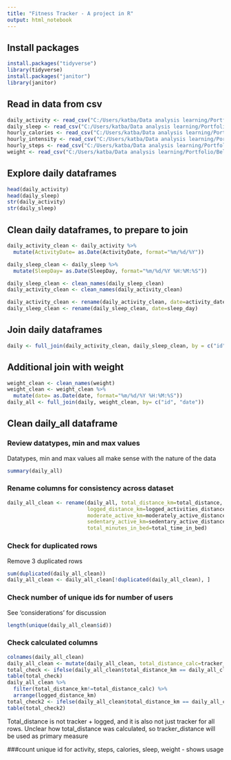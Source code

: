 ```yaml
---
title: "Fitness Tracker - A project in R"
output: html_notebook
---
```


## Install packages
```r
install.packages("tidyverse")
library(tidyverse)
install.packages("janitor")
library(janitor)
```

## Read in data from csv
```r
daily_activity <- read_csv("C:/Users/katba/Data analysis learning/Portfolio/BellabeatCaseStudy/Fitabase Data 4.12.16-5.12.16/dailyActivity_merged.csv")
daily_sleep <- read_csv("C:/Users/katba/Data analysis learning/Portfolio/BellabeatCaseStudy/Fitabase Data 4.12.16-5.12.16/sleepDay_merged.csv")
hourly_calories <- read_csv("C:/Users/katba/Data analysis learning/Portfolio/BellabeatCaseStudy/Fitabase Data 4.12.16-5.12.16/hourlyCalories_merged.csv")
hourly_intensity <- read_csv("C:/Users/katba/Data analysis learning/Portfolio/BellabeatCaseStudy/Fitabase Data 4.12.16-5.12.16/hourlyIntensities_merged.csv")
hourly_steps <- read_csv("C:/Users/katba/Data analysis learning/Portfolio/BellabeatCaseStudy/Fitabase Data 4.12.16-5.12.16/hourlySteps_merged.csv")
weight <- read_csv("C:/Users/katba/Data analysis learning/Portfolio/BellabeatCaseStudy/Fitabase Data 4.12.16-5.12.16/weightLogInfo_merged.csv")
```

## Explore daily dataframes 
```r
head(daily_activity)
head(daily_sleep)
str(daily_activity)
str(daily_sleep)
```

## Clean daily dataframes, to prepare to join
```r
daily_activity_clean <- daily_activity %>% 
  mutate(ActivityDate= as.Date(ActivityDate, format="%m/%d/%Y"))

daily_sleep_clean <- daily_sleep %>% 
  mutate(SleepDay= as.Date(SleepDay, format="%m/%d/%Y %H:%M:%S"))

daily_sleep_clean <- clean_names(daily_sleep_clean)
daily_activity_clean <- clean_names(daily_activity_clean)

daily_activity_clean <- rename(daily_activity_clean, date=activity_date)
daily_sleep_clean <- rename(daily_sleep_clean, date=sleep_day)
```

## Join daily dataframes
```r
daily <- full_join(daily_activity_clean, daily_sleep_clean, by = c("id", "date"))
```

## Additional join with weight 
```r
weight_clean <- clean_names(weight)
weight_clean <- weight_clean %>%
  mutate(date= as.Date(date, format="%m/%d/%Y %H:%M:%S"))
daily_all <- full_join(daily, weight_clean, by= c("id", "date"))
```

## Clean daily_all dataframe

### Review datatypes, min and max values
Datatypes, min and max values all make sense with the nature of the data
```r
summary(daily_all)
```

### Rename columns for consistency across dataset
```r
daily_all_clean <- rename(daily_all, total_distance_km=total_distance, tracker_distance_km=tracker_distance, 
                          logged_distance_km=logged_activities_distance, very_active_km=very_active_distance, 
                          moderate_active_km=moderately_active_distance, light_active_km=light_active_distance, 
                          sedentary_active_km=sedentary_active_distance, moderate_active_minutes=fairly_active_minutes,
                          total_minutes_in_bed=total_time_in_bed)
```

### Check for duplicated rows
Remove 3 duplicated rows
```r
sum(duplicated(daily_all_clean))
daily_all_clean <- daily_all_clean[!duplicated(daily_all_clean), ]
```
### Check number of unique ids for number of users
See 'considerations' for discussion
```r
length(unique(daily_all_clean$id))
```

### Check calculated columns
```r
colnames(daily_all_clean)
daily_all_clean <- mutate(daily_all_clean, total_distance_calc=tracker_distance_km + logged_distance_km)
total_check <- ifelse(daily_all_clean$total_distance_km == daily_all_clean$total_distance_calc, "TRUE", "FALSE")
table(total_check)
daily_all_clean %>%
  filter(total_distance_km!=total_distance_calc) %>%
  arrange(logged_distance_km)
total_check2 <- ifelse(daily_all_clean$total_distance_km == daily_all_clean$tracker_distance_km, "TRUE", "FALSE")
table(total_check2)
```
Total_distance is not tracker + logged, and it is also not just tracker for all rows. Unclear how total_distance was calculated, so tracker_distance will be used as primary measure


###count unique id for activity, steps, calories, sleep, weight - shows usage